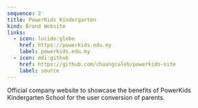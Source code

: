 ```yaml
---
sequence: 2
title: PowerKids Kindergarten
kind: Brand Website
links:
  - icon: lucide:globe
    href: https://powerkids.edu.my
    label: powerkids.edu.my
  - icon: mdi:github
    href: https://github.com/chuangcaleb/powerkids-site
    label: source
---
```


Official company website to showcase the benefits of PowerKids Kindergarten School for the user conversion of parents.

